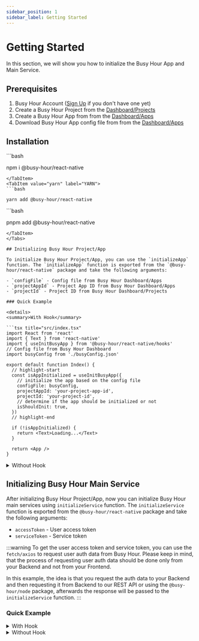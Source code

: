 ```yaml
---
sidebar_position: 1
sidebar_label: Getting Started
---
```



# Getting Started

In this section, we will show you how to initialize the Busy Hour App and Main Service.

## Prerequisites

1. Busy Hour Account ([Sign Up](https://busyhour.id/auth/sign-up) if you don't have one yet)
2. Create a Busy Hour Project from the [Dashboard/Projects](https://busyhour.id/dashboard/projects)
3. Create a Busy Hour App from from the [Dashboard/Apps](https://busyhour.id/dashboard/apps)
4. Download Busy Hour App config file from from the [Dashboard/Apps](https://busyhour.id/dashboard/apps)

## Installation

<Tabs>
<TabItem value="npm" label="NPM" default>
```bash

npm i @busy-hour/react-native

```
</TabItem>
<TabItem value="yarn" label="YARN">
```bash

yarn add @busy-hour/react-native

```

</TabItem>
<TabItem value="pnpm" label="PNPM">
```bash

pnpm add @busy-hour/react-native

```
</TabItem>
</Tabs>

## Initializing Busy Hour Project/App

To initialize Busy Hour Project/App, you can use the `initializeApp` function. The `initializeApp` function is exported from the `@busy-hour/react-native` package and take the following arguments:

- `configFile` - Config file from Busy Hour Dashboard/Apps
- `projectAppId` - Project App ID from Busy Hour Dashboard/Apps
- `projectId` - Project ID from Busy Hour Dashboard/Projects

### Quick Example

<details>
<summary>With Hook</summary>

```tsx title="src/index.tsx"
import React from 'react'
import { Text } from 'react-native'
import { useInitBusyApp } from '@busy-hour/react-native/hooks'
// Config file from Busy Hour Dashboard
import busyConfig from './busyConfig.json'

export default function Index() {
  // highlight-start
  const isAppInitialized = useInitBusyApp({
    // initialize the app based on the config file
    configFile: busyConfig,
    projectAppId: 'your-project-app-id',
    projectId: 'your-project-id',
    // determine if the app should be initialized or not
    isShouldInit: true,
  })
  // highlight-end

  if (!isAppInitialized) {
    return <Text>Loading...</Text>
  }

  return <App />
}
```

</details>

<details>
<summary>Without Hook</summary>

```tsx title="src/index.tsx"
import React, { useEffect } from 'react'
import { Text } from 'react-native'
import { initializeApp } from '@busy-hour/react-native'
// Config file from Busy Hour Dashboard
import busyConfig from './busyConfig.json'

export default function Index() {
  const [isServiceInitialized, setServiceIsInitialized] = useState(false)

  useEffect(() => {
    (async () => {
      // highlight-start
      await initializeApp({
        // initialize the app based on the config file
        configFile: busyConfig,
        projectAppId: 'your-project-app-id',
        projectId: 'your-project-id',
      })
      // highlight-end

      setServiceIsInitialized(true)
    })()
  }, [])

  if (!isServiceInitialized) {
    return <Text>Loading...</Text>
  }

  return <App />
}
```

</details>

## Initializing Busy Hour Main Service

After initializing Busy Hour Project/App, now you can initialize Busy Hour main services using `initializeService` function. The `initializeService` function is exported from the `@busy-hour/react-native` package and take the following arguments:

- `accessToken` - User access token
- `serviceToken` - Service token

:::warning
To get the user access token and service token, you can use the `fetch/axios` to request user auth data from Busy Hour. Please keep in mind, that the process of requesting user auth data should be done only from your Backend and not from your Frontend.

In this example, the idea is that you request the auth data to your Backend and then requesting it from Backend to our REST API or using the `@busy-hour/node` package, afterwards the response will be passed to the `initializeService` function.
:::

### Quick Example

<details>
<summary>With Hook</summary>

```tsx title="src/main.tsx"
import React from 'react'
import { Text } from 'react-native'
import { useInitBusyService } from '@busy-hour/react-native/hooks'

export default function Main() {
  // highlight-start
  const isServiceInitialized = useInitBusyService({
    // get user auth data from busy hour through your BE
    // read more at https://docs.busyhour.id/docs/category/nodejs
    // or at https://docs.busyhour.id/docs/category/rest
    accessToken: 'your-user-access-token',
    serviceToken: 'your-user-service-token',
    // determine if the app should be initialized or not
    isShouldInit: true,
  })
  // highlight-end

  if (!isServiceInitialized) {
    return <Text>Loading...</Text>
  }

  return <MainApp />
}
```

</details>

<details>
<summary>Without Hook</summary>

```tsx title="src/main.tsx"
import React, { useEffect } from 'react'
import { Text } from 'react-native'
import { initializeService } from '@busy-hour/react-native'

export default function Main() {
  useEffect(() => {
    (async () => {
      // get user auth data from busy hour through your BE
      // read more at https://docs.busyhour.id/docs/category/nodejs
      // or at https://docs.busyhour.id/docs/category/rest
      // highlight-start
      const { data } = await axios.post<{
        accessToken: string,
        serviceToken: string
      }>(...)
      // highlight-end

      // initialize the service using the auth
      // highlight-next-line
      await initializeService(data.accessToken, data.serviceToken)
    })()
  }, [])

  return <MainApp />
}
```

</details>
